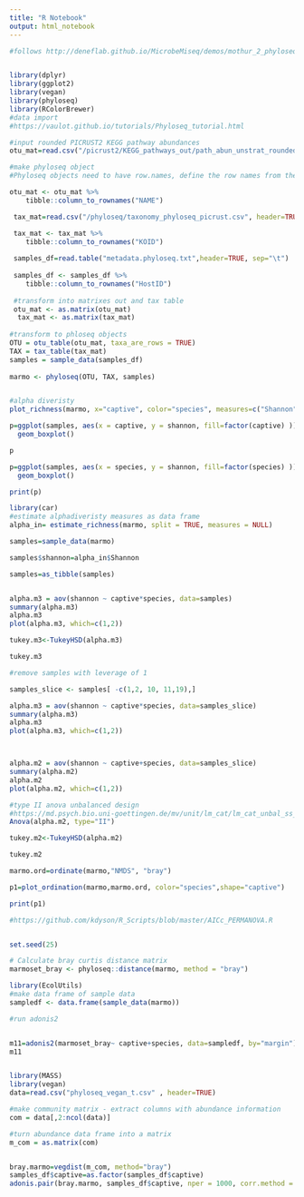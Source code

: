 ```yaml
---
title: "R Notebook"
output: html_notebook
---
```




```r
#follows http://deneflab.github.io/MicrobeMiseq/demos/mothur_2_phyloseq.html


library(dplyr)
library(ggplot2)
library(vegan)
library(phyloseq)
library(RColorBrewer)
#data import 
#https://vaulot.github.io/tutorials/Phyloseq_tutorial.html

#input rounded PICRUST2 KEGG pathway abundances 
otu_mat=read.csv("/picrust2/KEGG_pathways_out/path_abun_unstrat_rounded_phyloseq.csv",header=TRUE)

#make phyloseq object 
#Phyloseq objects need to have row.names, define the row names from the otu column

otu_mat <- otu_mat %>%
    tibble::column_to_rownames("NAME") 

 tax_mat=read.csv("/phyloseq/taxonomy_phyloseq_picrust.csv", header=TRUE)

 tax_mat <- tax_mat %>% 
    tibble::column_to_rownames("KOID")
 
 samples_df=read.table("metadata.phyloseq.txt",header=TRUE, sep="\t")
 
 samples_df <- samples_df %>% 
    tibble::column_to_rownames("HostID")
 
 #transform into matrixes out and tax table 
 otu_mat <- as.matrix(otu_mat)
  tax_mat <- as.matrix(tax_mat)
  
#transform to phloseq objects 
OTU = otu_table(otu_mat, taxa_are_rows = TRUE)
TAX = tax_table(tax_mat)
samples = sample_data(samples_df)
  
marmo <- phyloseq(OTU, TAX, samples)


#alpha diveristy 
plot_richness(marmo, x="captive", color="species", measures=c("Shannon"))

p=ggplot(samples, aes(x = captive, y = shannon, fill=factor(captive) )) + 
  geom_boxplot()

p

p=ggplot(samples, aes(x = species, y = shannon, fill=factor(species) )) + 
  geom_boxplot()

print(p)
```

```r

library(car)
#estimate alphadiveristy measures as data frame 
alpha_in= estimate_richness(marmo, split = TRUE, measures = NULL)

samples=sample_data(marmo)

samples$shannon=alpha_in$Shannon

samples=as_tibble(samples)


alpha.m3 = aov(shannon ~ captive*species, data=samples)
summary(alpha.m3)
alpha.m3
plot(alpha.m3, which=c(1,2))

tukey.m3<-TukeyHSD(alpha.m3)

tukey.m3

#remove samples with leverage of 1 

samples_slice <- samples[ -c(1,2, 10, 11,19),]

alpha.m3 = aov(shannon ~ captive*species, data=samples_slice)
summary(alpha.m3)
alpha.m3
plot(alpha.m3, which=c(1,2))



alpha.m2 = aov(shannon ~ captive+species, data=samples_slice)
summary(alpha.m2)
alpha.m2
plot(alpha.m2, which=c(1,2))

#type II anova unbalanced design 
#https://md.psych.bio.uni-goettingen.de/mv/unit/lm_cat/lm_cat_unbal_ss_explained.html
Anova(alpha.m2, type="II")

tukey.m2<-TukeyHSD(alpha.m2)

tukey.m2

```

```r

marmo.ord=ordinate(marmo,"NMDS", "bray")

p1=plot_ordination(marmo,marmo.ord, color="species",shape="captive")

print(p1)

```

```r
#https://github.com/kdyson/R_Scripts/blob/master/AICc_PERMANOVA.R


set.seed(25)

# Calculate bray curtis distance matrix
marmoset_bray <- phyloseq::distance(marmo, method = "bray")

library(EcolUtils)
#make data frame of sample data 
sampledf <- data.frame(sample_data(marmo))

#run adonis2


m11=adonis2(marmoset_bray~ captive+species, data=sampledf, by="margin")
m11


library(MASS)
library(vegan)
data=read.csv("phyloseq_vegan_t.csv" , header=TRUE)

#make community matrix - extract columns with abundance information
com = data[,2:ncol(data)]

#turn abundance data frame into a matrix
m_com = as.matrix(com)


bray.marmo=vegdist(m_com, method="bray")
samples_df$captive=as.factor(samples_df$captive)
adonis.pair(bray.marmo, samples_df$captive, nper = 1000, corr.method = "fdr")




```

